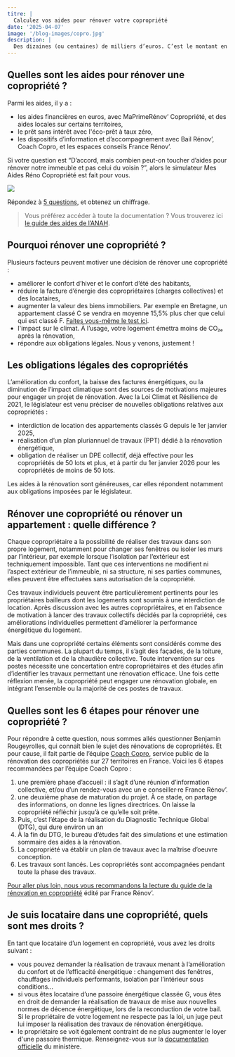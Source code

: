 ```yaml
---
titre: |
  Calculez vos aides pour rénover votre copropriété
date: '2025-04-07'
image: '/blog-images/copro.jpg'
description: |
  Des dizaines (ou centaines) de milliers d’euros. C’est le montant en euros du soutien de l’État et des collectivités pour rénover une copropriété. Qu’en est-il pour votre immeuble ? Tour d’horizon des obligations, aides et étapes pour rénover votre appartement ou votre maison en copropriété.
---
```


## Quelles sont les aides pour rénover une copropriété ?

Parmi les aides, il y a :

- les aides financières en euros, avec MaPrimeRénov’ Copropriété, et des aides locales sur certains territoires,
- le prêt sans intérêt avec l'éco-prêt à taux zéro,
- les dispositifs d’information et d’accompagnement avec Bail Rénov’, Coach Copro, et les espaces conseils France Rénov’.

Si votre question est “D’accord, mais combien peut-on toucher d’aides pour rénover notre immeuble et pas celui du voisin ?”, alors le simulateur Mes Aides Réno Copropriété est fait pour vous.

[![](/blog-images/vignette-copro.svg)](/copropriete)

Répondez à [5 questions](/copropriete), et obtenez un chiffrage.

> Vous préférez accéder à toute la documentation ? Vous trouverez ici [le guide des aides de l’ANAH](https://www.anah.gouv.fr/sites/default/files/2025-03/202503-guide-aides-financieres.pdf).

## Pourquoi rénover une copropriété ?

Plusieurs facteurs peuvent motiver une décision de rénover une copropriété :

- améliorer le confort d’hiver et le confort d’été des habitants,
- réduire la facture d’énergie des copropriétaires (charges collectives) et des locataires,
- augmenter la valeur des biens immobiliers. Par exemple en Bretagne, un appartement classé C se vendra en moyenne 15,5% plus cher que celui qui est classé F. [Faites vous-même le test ici](https://mesaidesreno.beta.gouv.fr/module/valeur-verte).
- l'impact sur le climat. À l’usage, votre logement émettra moins de CO₂ₑ après la rénovation,
- répondre aux obligations légales. Nous y venons, justement !

## Les obligations légales des copropriétés

L’amélioration du confort, la baisse des factures énergétiques, ou la diminution de l’impact climatique sont des sources de motivations majeures pour engager un projet de rénovation. Avec la Loi Climat et Résilience de 2021, le législateur est venu préciser de nouvelles obligations relatives aux copropriétés :

- interdiction de location des appartements classés G depuis le 1er janvier 2025,
- réalisation d’un plan pluriannuel de travaux (PPT) dédié à la rénovation énergétique,
- obligation de réaliser un DPE collectif, déjà effective pour les copropriétés de 50 lots et plus, et à partir du 1er janvier 2026 pour les copropriétés de moins de 50 lots.

Les aides à la rénovation sont généreuses, car elles répondent notamment aux obligations imposées par le législateur.

## Rénover une copropriété ou rénover un appartement : quelle différence ?

Chaque copropriétaire a la possibilité de réaliser des travaux dans son propre logement, notamment pour changer ses fenêtres ou isoler les murs par l’intérieur, par exemple lorsque l’isolation par l’extérieur est techniquement impossible. Tant que ces interventions ne modifient ni l’aspect extérieur de l’immeuble, ni sa structure, ni ses parties communes, elles peuvent être effectuées sans autorisation de la copropriété.

Ces travaux individuels peuvent être particulièrement pertinents pour les propriétaires bailleurs dont les logements sont soumis à une interdiction de location. Après discussion avec les autres copropriétaires, et en l’absence de motivation à lancer des travaux collectifs décidés par la copropriété, ces améliorations individuelles permettent d’améliorer la performance énergétique du logement.

Mais dans une copropriété certains éléments sont considérés comme des parties communes. La plupart du temps, il s’agit des façades, de la toiture, de la ventilation et de la chaudière collective. Toute intervention sur ces postes nécessite une concertation entre copropriétaires et des études afin d’identifier les travaux permettant une rénovation efficace. Une fois cette réflexion menée, la copropriété peut engager une rénovation globale, en intégrant l’ensemble ou la majorité de ces postes de travaux.

## Quelles sont les 6 étapes pour rénover une copropriété ?

Pour répondre à cette question, nous sommes allés questionner Benjamin Rougeyrolles, qui connaît bien le sujet des rénovations de copropriétés. Et pour cause, il fait partie de l’équipe [Coach Copro](https://www.coachcopro.com/), service public de la rénovation des copropriétés sur 27 territoires en France. Voici les 6 étapes recommandées par l’équipe Coach Copro :

1. une première phase d’accueil : il s’agit d’une réunion d’information collective, et/ou d’un rendez-vous avec un·e conseiller·re France Rénov’.
2. une deuxième phase de maturation du projet. À ce stade, on partage des informations, on donne les lignes directrices. On laisse la copropriété réfléchir jusqu’à ce qu’elle soit prête.
3. Puis, c’est l’étape de la réalisation du Diagnostic Technique Global (DTG), qui dure environ un an
4. À la fin du DTG, le bureau d’études fait des simulations et une estimation sommaire des aides à la rénovation.
5. La copropriété va établir un plan de travaux avec la maîtrise d’oeuvre conception.
6. Les travaux sont lancés. Les copropriétés sont accompagnées pendant toute la phase des travaux.

[Pour aller plus loin, nous vous recommandons la lecture du guide de la rénovation en copropriété](https://www.anah.gouv.fr/sites/default/files/2024-02/202402-guide-renovation-energetique-copropriete.pdf) édité par France Rénov’.

## Je suis locataire dans une copropriété, quels sont mes droits ?

En tant que locataire d’un logement en copropriété, vous avez les droits suivant :

- vous pouvez demander la réalisation de travaux menant à l’amélioration du confort et de l’efficacité énergétique : changement des fenêtres, chauffages individuels performants, isolation par l’intérieur sous conditions…
- si vous êtes locataire d’une passoire énergétique classée G, vous êtes en droit de demander la réalisation de travaux de mise aux nouvelles normes de décence énergétique, lors de la reconduction de votre bail. Si le propriétaire de votre logement ne respecte pas la loi, un juge peut lui imposer la réalisation des travaux de rénovation énergétique.
- le propriétaire se voit également contraint de ne plus augmenter le loyer d'une passoire thermique. Renseignez-vous sur la [documentation officielle](https://www.ecologie.gouv.fr/politiques-publiques/location-gel-loyers-passoires-energetiques#section-locataire-2) du ministère.
